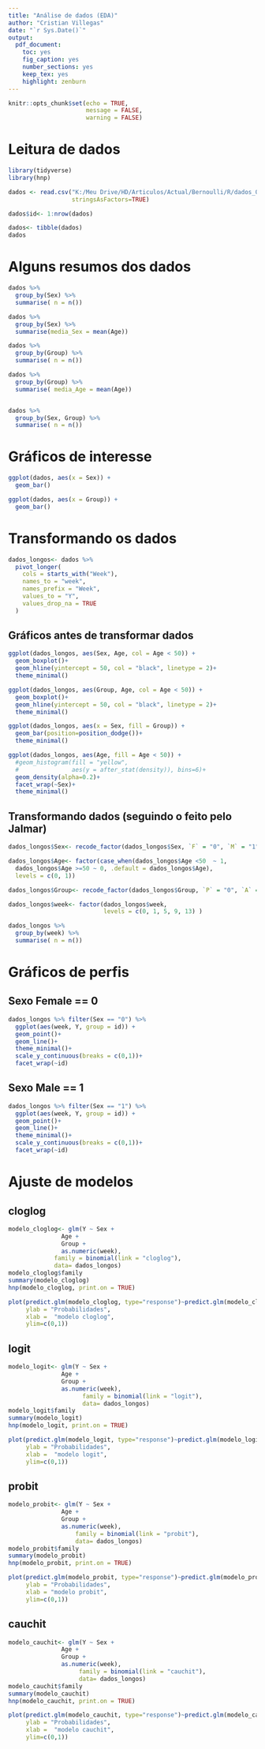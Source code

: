 ```yaml
---
title: "Análise de dados (EDA)"
author: "Cristian Villegas"
date: "`r Sys.Date()`"
output: 
  pdf_document: 
    toc: yes
    fig_caption: yes
    number_sections: yes
    keep_tex: yes
    highlight: zenburn
---
```


```r
knitr::opts_chunk$set(echo = TRUE,
                      message = FALSE,
                      warning = FALSE)
```

# Leitura de dados

```r
library(tidyverse)
library(hnp)

dados <- read.csv("K:/Meu Drive/HD/Articulos/Actual/Bernoulli/R/dados_03_05_23/analise_dados/dados/Arthritis.txt", sep="", 
                  stringsAsFactors=TRUE)

dados$id<- 1:nrow(dados)

dados<- tibble(dados)
dados
```

# Alguns resumos dos dados
```r
dados %>% 
  group_by(Sex) %>% 
  summarise( n = n())

dados %>% 
  group_by(Sex) %>% 
  summarise(media_Sex = mean(Age))

dados %>% 
  group_by(Group) %>% 
  summarise( n = n())

dados %>% 
  group_by(Group) %>% 
  summarise( media_Age = mean(Age))


dados %>% 
  group_by(Sex, Group) %>% 
  summarise( n = n())
```

# Gráficos de interesse
```r
ggplot(dados, aes(x = Sex)) +
  geom_bar()

ggplot(dados, aes(x = Group)) +
  geom_bar()

```

# Transformando os dados

```r
dados_longos<- dados %>%
  pivot_longer(
    cols = starts_with("Week"),
    names_to = "week",
    names_prefix = "Week",
    values_to = "Y",
    values_drop_na = TRUE
  )
```

## Gráficos antes de transformar dados

```r
ggplot(dados_longos, aes(Sex, Age, col = Age < 50)) + 
  geom_boxplot()+
  geom_hline(yintercept = 50, col = "black", linetype = 2)+
  theme_minimal()

ggplot(dados_longos, aes(Group, Age, col = Age < 50)) + 
  geom_boxplot()+
  geom_hline(yintercept = 50, col = "black", linetype = 2)+
  theme_minimal()

ggplot(dados_longos, aes(x = Sex, fill = Group)) + 
  geom_bar(position=position_dodge())+
  theme_minimal()

ggplot(dados_longos, aes(Age, fill = Age < 50)) + 
  #geom_histogram(fill = "yellow", 
  #               aes(y = after_stat(density)), bins=6)+
  geom_density(alpha=0.2)+
  facet_wrap(~Sex)+
  theme_minimal()
```

## Transformando dados (seguindo o feito pelo Jalmar)

```r
dados_longos$Sex<- recode_factor(dados_longos$Sex, `F` = "0", `M` = "1")

dados_longos$Age<- factor(case_when(dados_longos$Age <50  ~ 1,
  dados_longos$Age >=50 ~ 0, .default = dados_longos$Age), 
  levels = c(0, 1))

dados_longos$Group<- recode_factor(dados_longos$Group, `P` = "0", `A` = "1")

dados_longos$week<- factor(dados_longos$week, 
                           levels = c(0, 1, 5, 9, 13) )

dados_longos %>% 
  group_by(week) %>% 
  summarise( n = n())
```


# Gráficos de perfis

## Sexo Female == 0
```r
dados_longos %>% filter(Sex == "0") %>%
  ggplot(aes(week, Y, group = id)) +
  geom_point()+
  geom_line()+
  theme_minimal()+
  scale_y_continuous(breaks = c(0,1))+
  facet_wrap(~id)
```

## Sexo Male == 1

```r
dados_longos %>% filter(Sex == "1") %>%
  ggplot(aes(week, Y, group = id)) +
  geom_point()+
  geom_line()+
  theme_minimal()+
  scale_y_continuous(breaks = c(0,1))+
  facet_wrap(~id)
```

# Ajuste de modelos

## cloglog
```r
modelo_cloglog<- glm(Y ~ Sex + 
               Age + 
               Group + 
               as.numeric(week),
             family = binomial(link = "cloglog"),
             data= dados_longos)
modelo_cloglog$family
summary(modelo_cloglog)
hnp(modelo_cloglog, print.on = TRUE)

plot(predict.glm(modelo_cloglog, type="response")~predict.glm(modelo_cloglog, type="link"),
     ylab = "Probabilidades",
     xlab =  "modelo cloglog",
     ylim=c(0,1))
```

## logit
```r
modelo_logit<- glm(Y ~ Sex + 
               Age + 
               Group + 
               as.numeric(week),
                     family = binomial(link = "logit"),
                     data= dados_longos)
modelo_logit$family
summary(modelo_logit)
hnp(modelo_logit, print.on = TRUE)

plot(predict.glm(modelo_logit, type="response")~predict.glm(modelo_logit, type="link"),
     ylab = "Probabilidades",
     xlab =  "modelo logit",
     ylim=c(0,1))

```

## probit

```r
modelo_probit<- glm(Y ~ Sex + 
               Age + 
               Group + 
               as.numeric(week),
                   family = binomial(link = "probit"),
                   data= dados_longos)
modelo_probit$family
summary(modelo_probit)
hnp(modelo_probit, print.on = TRUE)

plot(predict.glm(modelo_probit, type="response")~predict.glm(modelo_probit, type="link"),
     ylab = "Probabilidades",
     xlab = "modelo probit",
     ylim=c(0,1))
```

## cauchit

```r
modelo_cauchit<- glm(Y ~ Sex + 
               Age + 
               Group + 
               as.numeric(week),
                    family = binomial(link = "cauchit"),
                    data= dados_longos)
modelo_cauchit$family
summary(modelo_cauchit)
hnp(modelo_cauchit, print.on = TRUE)

plot(predict.glm(modelo_cauchit, type="response")~predict.glm(modelo_cauchit, type="link"),
     ylab = "Probabilidades",
     xlab =  "modelo cauchit",
     ylim=c(0,1))
```

